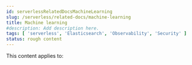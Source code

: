 ```yaml
---
id: serverlessRelatedDocsMachineLearning
slug: /serverless/related-docs/machine-learning
title: Machine learning
#description: Add description here.
tags: [ 'serverless', 'Elasticsearch', 'Observability', 'Security' ]
status: rough content
---
```



<RoughContent />

This content applies to: <DocBadge template="elasticsearch" /> <DocBadge template="observability" /> <DocBadge template="security" /> 
